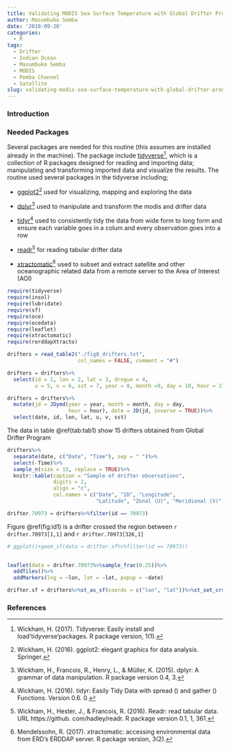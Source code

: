 ```yaml
---
title: Validating MODIS Sea Surface Temperature with Global Drifter Program Observations
author: Masumbuko Semba
date: '2018-09-20'
categories:
  - R
tags:
  - Drifter
  - Indian Ocean
  - Masumbuko Semba
  - MODIS
  - Pemba Channel
  - Satellite
slug: validating-modis-sea-surface-temperature-with-global-drifter-program-observations
---
```


### Introduction


### Needed Packages
Several packages are needed for this routine (this assumes are installed already in the machine). The package include [tidyverse](https://www.tidyverse.org/)^[Wickham, H. (2017). Tidyverse: Easily install and load’tidyverse’packages. R package version, 1(1).], which is a collection of R packages designed for reading and importing data; manipulating and transforming imported data and visualize the results. The routine used several packages in the tidyverse including;

+ [ggplot2](https://ggplot2.tidyverse.org/)^[Wickham, H. (2016). ggplot2: elegant graphics for data analysis. Springer.] used for visualizing, mapping and exploring the data

+ [dplyr](https://dplyr.tidyverse.org/)^[Wickham, H., Francois, R., Henry, L., & Müller, K. (2015). dplyr: A grammar of data manipulation. R package version 0.4, 3.] used to manipulate and transform the modis and drifter data

+ [tidyr](https://tidyr.tidyverse.org/)^[Wickham, H. (2016). tidyr: Easily Tidy Data with spread () and gather () Functions. Version 0.6. 0.] used to consistently tidy the data from wide form to long form and ensure each variable goes in a colum and every observation goes into a row

+ [readr](https://readr.tidyverse.org/)^[Wickham, H., Hester, J., & Francois, R. (2016). Readr: read tabular data. URL https://github. com/hadley/readr. R package version 0.1, 1, 361.] for reading tabular drifter data

+ [xtractomatic](https://github.com/rmendels/xtractomatic)^[Mendelssohn, R. (2017). xtractomatic: accessing environmental data from ERD’s ERDDAP server. R package version, 3(2).] used to subset and extract satellite and other oceanographic related data from a remote server to the Area of Interest (AOI)



```r
require(tidyverse)
require(insol)
require(lubridate)
require(sf)
require(oce)
require(ocedata)
require(leaflet)
require(xtractomatic)
require(rerddapXtracto)

```


```r
drifters = read_table2("./fig8_drifters.txt", 
                       col_names = FALSE, comment = "#")

drifters = drifters%>%
  select(id = 1, lon = 2, lat = 3, drogue = 4, 
         u = 5, v = 6, sst = 7, year = 8, month =9, day = 10, hour = 11)
```


```r

drifters = drifters%>%
  mutate(jd = JDymd(year = year, month = month, day = day, 
                    hour = hour), date = JD(jd, inverse = TRUE))%>%
  select(date, id, lon, lat, u, v, sst)

```


The data in table \@ref(tab:tab1) show 15 drifters obtained from Global Drifter Program
```r

drifters%>%
  separate(date, c("Date", "Time"), sep = " ")%>%
  select(-Time)%>%
  sample_n(size = 15, replace = TRUE)%>%
  knitr::kable(caption = "Sample of drifter observations", 
               digits = 2, 
               align = "c", 
               col.names = c("Date", "ID", "Longitude", 
                             "Latitude", "Zonal (U)", "Meridional (V)", "SST"))

```

```r

drifter.70973 = drifters%>%filter(id == 70973)

```

Figure \@ref(fig:id1) is a drifter crossed the region between `r drifter.70973[1,1]` and `r drifter.70973[326,1]`

```r

# ggplot()+geom_sf(data = drifter.sf%>%filter(id == 70973))

  
leaflet(data = drifter.70973%>%sample_frac(0.25))%>%
  addTiles()%>%
  addMarkers(lng = ~lon, lat = ~lat, popup = ~date)
```

```r
drifter.sf = drifters%>%st_as_sf(coords = c("lon", "lat"))%>%st_set_crs(4326)

```

### References
